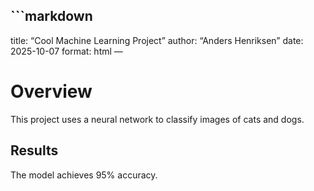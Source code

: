 ```markdown
---
title: "Cool Machine Learning Project"
author: "Anders Henriksen"
date: 2025-10-07
format: html
---

# Overview

This project uses a neural network to classify images of cats and dogs.

## Results

The model achieves 95% accuracy.
